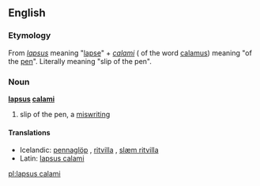 ==English==

===Etymology===
From ''[[lapsus]]'' meaning "[[lapse]]" + ''[[calami]]'' ({{gen}} of the word [[calamus]]) meaning "of the [[pen]]". Literally meaning "slip of the pen".

===Noun===
'''[[lapsus]] [[calamus|calami]]'''

# {{formal}} slip of the pen, a [[miswriting]]

====Translations====
*Icelandic: [[pennaglöp]] {{n|p}}, [[ritvilla]] {{f}}, [[slæm ritvilla]] {{f}}
*Latin: [[lapsus calami#Latin|lapsus calami]] {{m}}

[[pl:lapsus calami]]